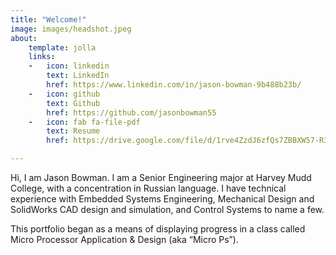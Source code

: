```yaml
---
title: "Welcome!"
image: images/headshot.jpeg
about:
    template: jolla
    links:
    -   icon: linkedin
        text: LinkedIn
        href: https://www.linkedin.com/in/jason-bowman-9b488b23b/
    -   icon: github
        text: Github
        href: https://github.com/jasonbowman55
    -   icon: fab fa-file-pdf
        text: Resume
        href: https://drive.google.com/file/d/1rve4ZzdJ6zfQs7ZBBXW57-R39JYIZEZN/view?usp=sharing

---
```


Hi, I am Jason Bowman. I am a Senior Engineering major at Harvey Mudd College, with a concentration in Russian language. I have technical experience with Embedded Systems Engineering, Mechanical Design and SolidWorks CAD design and simulation, and Control Systems to name a few.

This portfolio began as a means of displaying progress in a class called Micro Processor Application & Design (aka "Micro Ps"). 